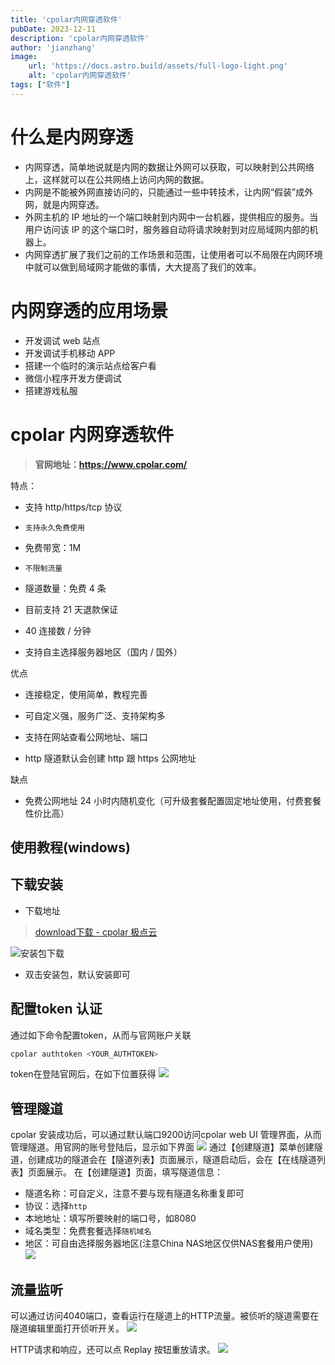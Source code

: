 ```yaml
---
title: 'cpolar内网穿透软件'
pubDate: 2023-12-11
description: 'cpolar内网穿透软件'
author: 'jianzhang'
image:
    url: 'https://docs.astro.build/assets/full-logo-light.png'
    alt: 'cpolar内网穿透软件'
tags: ["软件"]
---
```


# 什么是内网穿透

- 内网穿透，简单地说就是内网的数据让外网可以获取，可以映射到公共网络上，这样就可以在公共网络上访问内网的数据。
- 内网是不能被外网直接访问的，只能通过一些中转技术，让内网“假装”成外网，就是内网穿透。
- 外网主机的 IP 地址的一个端口映射到内网中一台机器，提供相应的服务。当用户访问该 IP 的这个端口时，服务器自动将请求映射到对应局域网内部的机器上。
- 内网穿透扩展了我们之前的工作场景和范围，让使用者可以不局限在内网环境中就可以做到局域网才能做的事情，大大提高了我们的效率。
# 内网穿透的应用场景

- 开发调试 web 站点
- 开发调试手机移动 APP
- 搭建一个临时的演示站点给客户看
- 微信小程序开发方便调试
- 搭建游戏私服
# cpolar 内网穿透软件

> **官网地址：https://www.cpolar.com/**

特点：
- 支持 http/https/tcp 协议
    
- `支持永久免费使用`
    
- 免费带宽：1M
    
- `不限制流量`
    
- 隧道数量：免费 4 条
    
- 目前支持 21 天退款保证
    
- 40 连接数 / 分钟
    
- 支持自主选择服务器地区（国内 / 国外）
    

优点

- 连接稳定，使用简单，教程完善
    
- 可自定义强，服务广泛、支持架构多
    
- 支持在网站查看公网地址、端口
    
- http 隧道默认会创建 http 跟 https 公网地址
    

缺点

- 免费公网地址 24 小时内随机变化（可升级套餐配置固定地址使用，付费套餐性价比高）

## 使用教程(windows)


## 下载安装

- 下载地址
> [download下载 - cpolar 极点云](https://www.cpolar.com/download)

![安装包下载](http://oss.jianzhang.site/images/20240609121918.png)
- 双击安装包，默认安装即可
## 配置token 认证
通过如下命令配置token，从而与官网账户关联
```bash
cpolar authtoken <YOUR_AUTHTOKEN>
```

token在登陆官网后，在如下位置获得
![](http://oss.jianzhang.site/images/20240609122807.png)
## 管理隧道
cpolar 安装成功后，可以通过默认端口9200访问cpolar web UI 管理界面，从而管理隧道。用官网的账号登陆后，显示如下界面
![](http://oss.jianzhang.site/images/20240609122940.png)
通过【创建隧道】菜单创建隧道，创建成功的隧道会在【隧道列表】页面展示，隧道启动后，会在【在线隧道列表】页面展示。
在【创建隧道】页面，填写隧道信息：
- 隧道名称：可自定义，注意不要与现有隧道名称重复即可
- 协议：选择`http`
- 本地地址：填写所要映射的端口号，如8080
- 域名类型：免费套餐选择`随机域名`
- 地区：可自由选择服务器地区(注意China NAS地区仅供NAS套餐用户使用)
![](http://oss.jianzhang.site/images/20240609123046.png)
## 流量监听

可以通过访问4040端口，查看运行在隧道上的HTTP流量。被侦听的隧道需要在隧道编辑里面打开侦听开关。
![](http://oss.jianzhang.site/images/20240609123205.png)

HTTP请求和响应，还可以点 Replay 按钮重放请求。
![](http://oss.jianzhang.site/images/20240609123229.png)